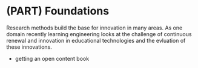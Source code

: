# (PART) Foundations {-}

Research methods build the base for innovation in many areas. As one domain recently learning engineering looks at the challenge of continuous renewal and innovation in educational technologies and the evluation of these innovations.

- getting an open content book

